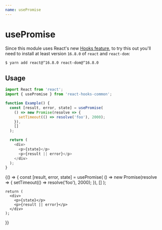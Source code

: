 ```yaml
---
name: usePromise
---
```



# usePromise

Since this module uses React's new [Hooks feature](https://reactjs.org/docs/hooks-intro.html),
to try this out you'll need to install at least version `16.8.0`
of `react` and `react-dom`:

```sh
$ yarn add react@^16.8.0 react-dom@^16.8.0
```

## Usage

```js
import React from 'react';
import { usePromise } from 'react-hooks-common';

function Example() {
  const [result, error, state] = usePromise(
    () => new Promise(resolve => {
      setTimeout(() => resolve('foo'), 2000);
    }),
    []
  );

  return (
    <div>
      <p>{state}</p>
      <p>{result || error}</p>
    </div>
  );
}
```

<Playground>
  {() => {
    const [result, error, state] = usePromise(
      () => new Promise(resolve => {
        setTimeout(() => resolve('foo'), 2000);
      }),
      []
    );

    return (
      <div>
        <p>{state}</p>
        <p>{result || error}</p>
      </div>
    );
  }}
</Playground>